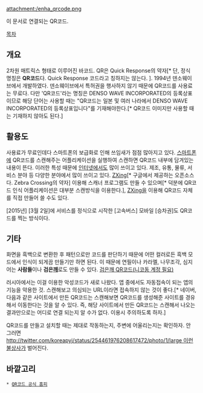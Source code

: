 attachment:/enha_qrcode.png

이 문서로 연결되는 QR코드.


[[목차]]

== 개요 ==
2차원 매트릭스 형태로 이루어진 바코드. QR은 Quick Response의 약자[* 단, 정식 명칭은 '''QR코드'''다. Quick Response 코드라고 칭하지는 않는다. ]. 1994년 덴소웨이브에서 개발하였다. 덴소웨이브에서 특허권을 행사하지 않기 때문에 QR코드를 사용료는 무료다. 다만 'QR코드'라는 명칭은 DENSO WAVE INCORPORATED의 등록상표이므로 해당 단어는 사용할 때는  "QR코드는 일본 및 여러 나라에서 DENSO WAVE INCORPORATED의 등록상표입니다"를 기재해야한다.[* QR코드 이미지만 사용할 때는 기재하지 않아도 된다.]

== 활용도 == 
사용료가 무료인데다 스마트폰의 보급화로 인해 쓰임새가 점점 많아지고 있다.
[[스마트폰]]에 QR코드를 스캔해주는 어플리케이션을 실행하여 스캔하면 QR코드 내부에 담겨있는 내용이 뜬다. 이러한 특성 때문에 [[인터넷]]에서도 많이 쓰이고 있다.
제조, 유통, 물류, 서비스 분야 등 다양한 분야에서 많이 쓰이고 있다. [[ZXing]][* 구글에서 제공하는 오픈소스다. Zebra Crossing의 약자] 이용해 스캐너 프로그램도 만들 수 있으며[* 덕분에 QR코드 인식 어플리케이션은 대부분 스캔방식을 이용한다.], [[ZXing]]을 이용해 QR코드 자체를 직접 만들어 쓸 수도 있다.

[2015년] [3월 2일]에 서비스를 정식으로 시작한 [고속버스] 모바일 [승차권]도 QR코드를 찍는 방식이다.
== 기타 ==
화면을 흑백으로 변환한 후 패턴으로만 코드를 판단하기 때문에 어떤 컬러로든 흑백 모드에서 인식이 되게끔 만들기만 하면 된다. 이 때문에 연필이나 카라멜, 나무조각, 심지어는 '''사람들'''이나 '''검은[[깨]]'''로도 만들 수 있다. [http://www.nicovideo.jp/watch/sm16563671 검은깨 QR코드(니코동 계정 필요)]

러시아에서는 이걸 이용한 악성코드가 새로 나왔다. 앱 중에서도 자동접속이 되는 앱의 기능을 악용한 것. 스캔해보고 의심되는 URL이라면 접속하지 않는 것이 좋다.[* 네이버, 다음과 같은 사이트에서 만든 QR코드는 스캔해보면 QR코드를 생성해준 사이트를 경유해서 이동한다는 것을 알 수 있다. 즉, 해당 사이트에서 만든 QR코드는 스캔해서 나오는 결과만으로는 어디로 연결 되는지 알 수가 없다. 이용시 주의하도록 하자.]

QR코드를 만들고 설치할 때는 제대로 작동하는지, 주변에 어울리는지는 확인하자. 안 그러면 [[http://twitter.com/koreapyj/status/254461976208617472/photo/1/large 이런 불상사]]가 벌어진다.

== 바깥고리 ==
 * [http://www.qrcode.com/ko/index.html QR코드 공식 홈피]
